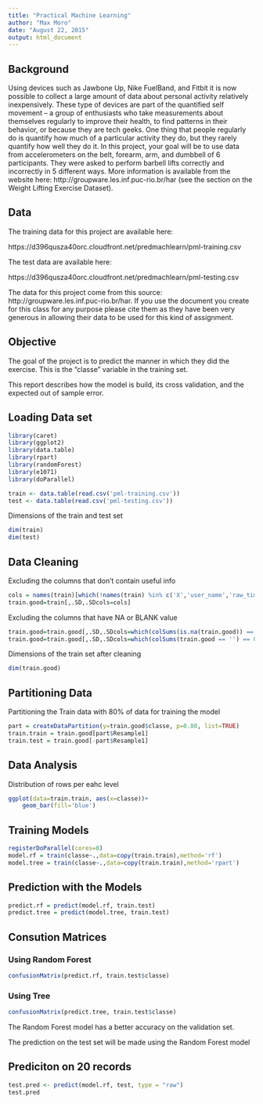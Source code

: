 ```yaml
---
title: "Practical Machine Learning"
author: "Max Moro"
date: "August 22, 2015"
output: html_document
---
```


## Background

Using devices such as Jawbone Up, Nike FuelBand, and Fitbit it is now possible to collect a large amount of data about personal activity relatively inexpensively. These type of devices are part of the quantified self movement – a group of enthusiasts who take measurements about themselves regularly to improve their health, to find patterns in their behavior, or because they are tech geeks. One thing that people regularly do is quantify how much of a particular activity they do, but they rarely quantify how well they do it. In this project, your goal will be to use data from accelerometers on the belt, forearm, arm, and dumbbell of 6 participants. They were asked to perform barbell lifts correctly and incorrectly in 5 different ways. More information is available from the website here: http://groupware.les.inf.puc-rio.br/har (see the section on the Weight Lifting Exercise Dataset). 

## Data 

The training data for this project are available here: 

https://d396qusza40orc.cloudfront.net/predmachlearn/pml-training.csv

The test data are available here: 

https://d396qusza40orc.cloudfront.net/predmachlearn/pml-testing.csv

The data for this project come from this source: http://groupware.les.inf.puc-rio.br/har. If you use the document you create for this class for any purpose please cite them as they have been very generous in allowing their data to be used for this kind of assignment. 

## Objective

The goal of the  project is to predict the manner in which they did the exercise. This is the "classe" variable in the training set. 

This report describes how the model is build, its cross validation,  and the expected out of sample error.

## Loading Data set

```r
library(caret)
library(ggplot2)
library(data.table)
library(rpart)
library(randomForest)
library(e1071)
library(doParallel)
```

```r
train <- data.table(read.csv('pml-training.csv'))
test <- data.table(read.csv('pml-testing.csv'))
```


Dimensions of the train and test set
```r
dim(train)
dim(test)
```

## Data Cleaning

Excluding the columns that don't contain useful info
```r
cols = names(train)[which(!names(train) %in% c('X','user_name','raw_timestamp_part_1','raw_timestamp_part_2','cvtd_timestamp','new_window','num_window'))]
train.good=train[,.SD,.SDcols=cols]
```

Excluding the columns that have NA or BLANK value
```r
train.good=train.good[,.SD,.SDcols=which(colSums(is.na(train.good)) == 0)]
train.good=train.good[,.SD,.SDcols=which(colSums(train.good == '') == 0)]
```
Dimensions of the train set after cleaning
```r
dim(train.good)
```

## Partitioning Data

Partitioning the Train data with 80% of data for training the model
```r
part = createDataPartition(y=train.good$classe, p=0.80, list=TRUE)
train.train = train.good[part$Resample1] 
train.test = train.good[-part$Resample1] 
```

## Data Analysis
Distribution of rows per eahc level
```r
ggplot(data=train.train, aes(x=classe))+
    geom_bar(fill='blue')
```


## Training Models
```r
registerDoParallel(cores=8)
model.rf = train(classe~.,data=copy(train.train),method='rf')
model.tree = train(classe~.,data=copy(train.train),method='rpart')
```

## Prediction with the  Models
```r
predict.rf = predict(model.rf, train.test)
predict.tree = predict(model.tree, train.test)
```

## Consution Matrices
### Using Random Forest
```r
confusionMatrix(predict.rf, train.test$classe)
```
### Using Tree
```r
confusionMatrix(predict.tree, train.test$classe)
```

The Random Forest model has a better accuracy on the validation set.

The prediction on the test set will be made using the Random Forest model

## Prediciton on 20 records 
```r
test.pred <- predict(model.rf, test, type = "raw")
test.pred
```

